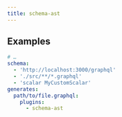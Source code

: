 ```yaml
---
title: schema-ast
---
```



<PluginHeader />

## Examples

```yaml {9}
# …
schema:
  - 'http://localhost:3000/graphql'
  - './src/**/*.graphql'
  - 'scalar MyCustomScalar'
generates:
  path/to/file.graphql:
    plugins:
      - schema-ast
```

<PluginApiDocs />
